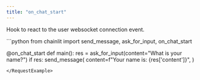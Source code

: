 ```yaml
---
title: "on_chat_start"
---
```


Hook to react to the user websocket connection event.

<RequestExample>
```python
from chainlit import send_message, ask_for_input, on_chat_start


@on_chat_start
def main():
    res = ask_for_input(content="What is your name?")
    if res:
        send_message(
            content=f"Your name is: {res['content']}",
        )
```
</RequestExample>